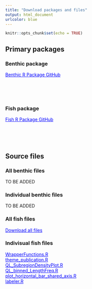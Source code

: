 ```yaml
---
title: "Download packages and files"
output: html_document
urlcolor: blue
---
```


```r
knitr::opts_chunk$set(echo = TRUE)
```

## Primary packages {.tabset}

### Benthic package
<a href="https://github.com/shgroves/NCRMP_benthics" target="_blank" style="color:blue"> Benthic R Package GitHub</a>

<br><br><br>

### Fish package
<a href="https://github.com/jeremiaheb/rvc" target="_blank" style="color:blue"> Fish R Package GitHub</a>

<br><br><br>


## Source files {.tabset}

<!-- To add a download link, use the following format:
<a href="path/to/file" download style="color:blue">Download ____</a>

NOTE: All fish files should be in the folder fish_plots, and all benthic files should be in XXXXX. Both zip files should be remade when R scripts are added to the folders, and a note should be made at the top of updates.RMD with the date.
-->

### All benthic files
TO BE ADDED

### Individual benthic files
TO BE ADDED

### All fish files
<a href="./fish_plots/fish-files.zip" download style="color:blue">Download all files</a>

### Indivisual fish files
<a href="./fish_plots/WrapperFunctions.R" download style="color:blue">WrapperFunctions.R</a> <br>
<a href="./fish_plots/theme_publication.R" download style="color:blue">theme_publication.R</a> <br>
<a href="./fish_plots/QL_SubregionDensityPlot.R" download style="color:blue">QL_SubregionDensityPlot.R</a> <br>
<a href="./fish_plots/QL_binned_LengthFreq.R" download style="color:blue">QL_binned_LengthFreq.R</a> <br>
<a href="./fish_plots/plot_horizontal_bar_shared_axis.R" download style="color:blue">plot_horizontal_bar_shared_axis.R</a> <br>
<a href="./fish_plots/labeler.R" download style="color:blue">labeler.R</a> <br>

